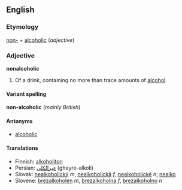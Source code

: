 ==English==
=== Etymology ===
[[non-]] + [[alcoholic]] (''adjective'')

=== Adjective ===
'''nonalcoholic'''
# Of a drink, containing no more than trace amounts of [[alcohol]].

====Variant spelling====
'''non-alcoholic''' (''mainly British'')

==== Antonyms ====
*[[alcoholic]]

==== Translations ====
*Finnish: [[alkoholiton]]
*Persian: [[غیرالکلی]] (gheyre-alkoli)
*Slovak: [[nealkoholický]] ''m'', [[nealkoholická]] ''f'', [[nealkoholické]] ''n''; [[nealko]]
*Slovene: [[brezalkoholen]] ''m'', [[brezalkoholna]] ''f'', [[brezalkoholno]] ''n''